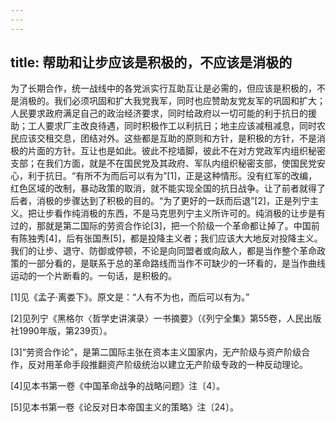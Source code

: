 ```yaml
---
---
---
```

title: 帮助和让步应该是积极的，不应该是消极的
---




为了长期合作，统一战线中的各党派实行互助互让是必需的，但应该是积极的，不是消极的。我们必须巩固和扩大我党我军，同时也应赞助友党友军的巩固和扩大；人民要求政府满足自己的政治经济要求，同时给政府以一切可能的利于抗日的援助；工人要求厂主改良待遇，同时积极作工以利抗日；地主应该减租减息，同时农民应该交租交息，团结对外。这些都是互助的原则和方针，是积极的方针，不是消极的片面的方针。互让也是如此。彼此不挖墙脚，彼此不在对方党政军内组织秘密支部；在我们方面，就是不在国民党及其政府、军队内组织秘密支部，使国民党安心，利于抗日。“有所不为而后可以有为”[1]，正是这种情形。没有红军的改编，红色区域的改制，暴动政策的取消，就不能实现全国的抗日战争。让了前者就得了后者，消极的步骤达到了积极的目的。“为了更好的一跃而后退”[2]，正是列宁主义。把让步看作纯消极的东西，不是马克思列宁主义所许可的。纯消极的让步是有过的，那就是第二国际的劳资合作论[3]，把一个阶级一个革命都让掉了。中国前有陈独秀[4]，后有张国焘[5]，都是投降主义者；我们应该大大地反对投降主义。我们的让步、退守、防御或停顿，不论是向同盟者或向敌人，都是当作整个革命政策的一部分看的，是联系于总的革命路线而当作不可缺少的一环看的，是当作曲线运动的一个片断看的。一句话，是积极的。



[1]见《孟子·离娄下》。原文是：“人有不为也，而后可以有为。”

[2]见列宁《黑格尔〈哲学史讲演录〉一书摘要》（《列宁全集》第55卷，人民出版社1990年版，第239页）。

[3]“劳资合作论”，是第二国际主张在资本主义国家内，无产阶级与资产阶级合作，反对用革命手段推翻资产阶级统治以建立无产阶级专政的一种反动理论。

[4]见本书第一卷《中国革命战争的战略问题》注〔4〕。

[5]见本书第一卷《论反对日本帝国主义的策略》注〔24〕。